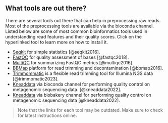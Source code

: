 <!-- # Preprocessing Tools -->
## What tools are out there?
There are several tools out there that can help in preprocessing raw reads. Most of the preprocessing tools are available via the bioconda channel.
Listed below are some of most common bioinformatics tools used in understanding read features and their quality scores. Click on the hyperlinked tool to learn more on how to install it.

- [Seqkit](https://anaconda.org/bioconda/seqkit/) for simple statistics [@seqkit2016].
- [FastQC](https://anaconda.org/bioconda/fastqc/) for quality assessment of bases [@fastqc2018].
- [MultiQC](https://anaconda.org/bioconda/multiqc/) for summarizing FastQC metrics [@multiqc2016].
- [BBMap](https://anaconda.org/bioconda/bbmap) platform for read trimming and decontamination [@bbmap2016].
- [Trimmommatic](https://anaconda.org/bioconda/trimmomatic/) is a flexible read trimming tool for Illumina NGS data [@trimmomatic2023].
- [Kneaddata](https://anaconda.org/bioconda/kneaddata/) via bioconda channel for performing quality control on metagenomic sequencing data. [@kneaddata2022].
- [Kneaddata](https://anaconda.org/biobakery/kneaddata/) via biobakery channel for performing quality control on metagenomic sequencing data [@kneaddata2022].

> Note that the links for each tool may be outdated. Make sure to check for latest instructions online.

